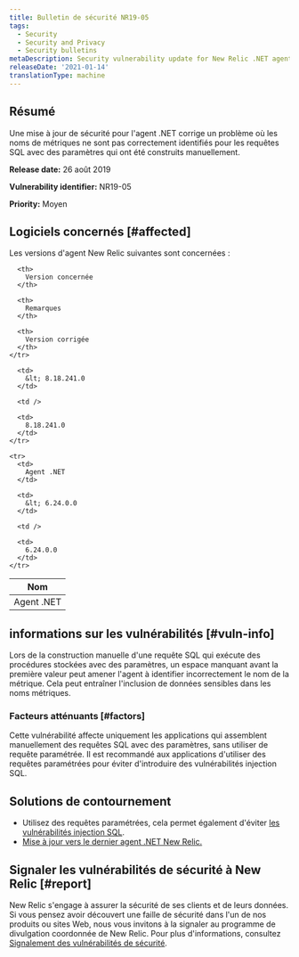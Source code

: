```yaml
---
title: Bulletin de sécurité NR19-05
tags:
  - Security
  - Security and Privacy
  - Security bulletins
metaDescription: Security vulnerability update for New Relic .NET agent.
releaseDate: '2021-01-14'
translationType: machine
---
```


## Résumé

Une mise à jour de sécurité pour l'agent .NET corrige un problème où les noms de métriques ne sont pas correctement identifiés pour les requêtes SQL avec des paramètres qui ont été construits manuellement.

<DNT>**Release date:**</DNT> 26 août 2019

<DNT>**Vulnerability identifier:**</DNT> NR19-05

<DNT>**Priority:**</DNT> Moyen

## Logiciels concernés [#affected]

Les versions d'agent New Relic suivantes sont concernées :

<table>
  <thead>
    <tr>
      <th>
        Nom
      </th>

      <th>
        Version concernée
      </th>

      <th>
        Remarques
      </th>

      <th>
        Version corrigée
      </th>
    </tr>
  </thead>

  <tbody>
    <tr>
      <td>
        Agent .NET
      </td>

      <td>
        &lt; 8.18.241.0
      </td>

      <td />

      <td>
        8.18.241.0
      </td>
    </tr>

    <tr>
      <td>
        Agent .NET
      </td>

      <td>
        &lt; 6.24.0.0
      </td>

      <td />

      <td>
        6.24.0.0
      </td>
    </tr>
  </tbody>
</table>

## informations sur les vulnérabilités [#vuln-info]

Lors de la construction manuelle d'une requête SQL qui exécute des procédures stockées avec des paramètres, un espace manquant avant la première valeur peut amener l'agent à identifier incorrectement le nom de la métrique. Cela peut entraîner l'inclusion de données sensibles dans les noms métriques.

### Facteurs atténuants [#factors]

Cette vulnérabilité affecte uniquement les applications qui assemblent manuellement des requêtes SQL avec des paramètres, sans utiliser de requête paramétrée. Il est recommandé aux applications d'utiliser des requêtes paramétrées pour éviter d'introduire des vulnérabilités injection SQL.

## Solutions de contournement

* Utilisez des requêtes paramétrées, cela permet également d'éviter [les vulnérabilités injection SQL](https://docs.microsoft.com/en-us/sql/relational-databases/security/sql-injection).
* [Mise à jour vers le dernier agent .NET New Relic.](/docs/agents/net-agent/installation/update-net-agent)

## Signaler les vulnérabilités de sécurité à New Relic [#report]

New Relic s'engage à assurer la sécurité de ses clients et de leurs données. Si vous pensez avoir découvert une faille de sécurité dans l'un de nos produits ou sites Web, nous vous invitons à la signaler au programme de divulgation coordonnée de New Relic. Pour plus d'informations, consultez [Signalement des vulnérabilités de sécurité](/docs/security/new-relic-security/data-privacy/reporting-security-vulnerabilities).